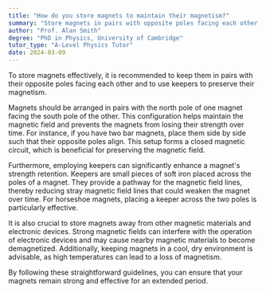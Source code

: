 ```yaml
---
title: "How do you store magnets to maintain their magnetism?"
summary: "Store magnets in pairs with opposite poles facing each other and use keepers to preserve their magnetism effectively."
author: "Prof. Alan Smith"
degree: "PhD in Physics, University of Cambridge"
tutor_type: "A-Level Physics Tutor"
date: 2024-03-09
---
```


To store magnets effectively, it is recommended to keep them in pairs with their opposite poles facing each other and to use keepers to preserve their magnetism.

Magnets should be arranged in pairs with the north pole of one magnet facing the south pole of the other. This configuration helps maintain the magnetic field and prevents the magnets from losing their strength over time. For instance, if you have two bar magnets, place them side by side such that their opposite poles align. This setup forms a closed magnetic circuit, which is beneficial for preserving the magnetic field.

Furthermore, employing keepers can significantly enhance a magnet's strength retention. Keepers are small pieces of soft iron placed across the poles of a magnet. They provide a pathway for the magnetic field lines, thereby reducing stray magnetic field lines that could weaken the magnet over time. For horseshoe magnets, placing a keeper across the two poles is particularly effective.

It is also crucial to store magnets away from other magnetic materials and electronic devices. Strong magnetic fields can interfere with the operation of electronic devices and may cause nearby magnetic materials to become demagnetized. Additionally, keeping magnets in a cool, dry environment is advisable, as high temperatures can lead to a loss of magnetism.

By following these straightforward guidelines, you can ensure that your magnets remain strong and effective for an extended period.
    